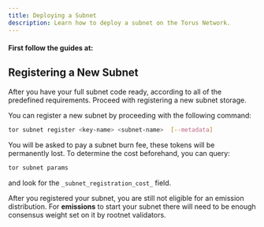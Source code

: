```yaml
---
title: Deploying a Subnet
description: Learn how to deploy a subnet on the Torus Network.
---
```



#### First follow the guides at:

<CardGrid>
  <LinkCard title="Building a Subnet" href="/subnets/building-a-subnet" />
  <LinkCard title="Subnet Template" href="/subnets/subnet-template" />
</CardGrid>

## Registering a New Subnet

After you have your full subnet code ready, according to all of the predefined requirements.
Proceed with registering a new subnet storage.

You can register a new subnet by proceeding with the following command:

```bash
tor subnet register <key-name> <subnet-name>  [--metadata]
```

<Aside type="caution">
  You will be asked to pay a subnet burn fee, these tokens will be permanently
  lost. To determine the cost beforehand, you can query:

```bash
tor subnet params
```

and look for the `_subnet_registration_cost_` field.

</Aside>

After you registered your subnet, you are still not eligible for an emission distribution.
For **emissions** to start your subnet there will need to be enough consensus weight set on it by rootnet validators.

```

```
